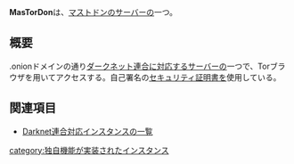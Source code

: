 {{stub}}
{{Infobox instance
| Name          = MasTorDon
| Image         = [[ファイル:Mastodon_logo.png|120px|Mastodon]]
| Domain        = onion v2 https://mastordon43zyheh.onion<br />onion v3 https://ypau2rttuzgzgp2kfcp34qsuin2ppflluxysjqn54trepti7lgaiouad.onion
| Admin         = [https://mastordon43zyheh.onion/@MasTorDon @MasTorDon]
| Country       = 不明
| Start         = 不明
}}'''MasTorDon'''は、[[マストドン]]のサーバーの一つ。

==概要==
.onionドメインの通り[[Darknet連合対応インスタンスの一覧|ダークネット連合に対応するサーバー]]の一つで、Torブラウザを用いてアクセスする。自己署名の[[セキュリティ証明書]]を使用している。

==関連項目==
*[[Darknet連合対応インスタンスの一覧]]

[[category:独自機能が実装されたインスタンス]]